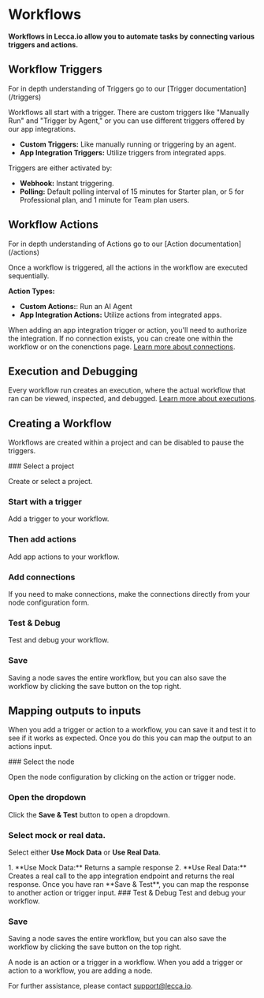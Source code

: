 
# Workflows

**Workflows in Lecca.io allow you to automate tasks by connecting various triggers and actions.**

## Workflow Triggers

<Callout type="info">
  For in depth understanding of Triggers go to our [Trigger
  documentation](/triggers)
</Callout>

Workflows all start with a trigger. There are custom triggers like "Manually Run" and "Trigger by Agent," or you can use different triggers offered by our app integrations.

- **Custom Triggers:** Like manually running or triggering by an agent.
- **App Integration Triggers:** Utilize triggers from integrated apps.

Triggers are either activated by:

- **Webhook:** Instant triggering.
- **Polling:** Default polling interval of 15 minutes for Starter plan, or 5 for Professional plan, and 1 minute for Team plan users.

## Workflow Actions

<Callout type="info">
  For in depth understanding of Actions go to our [Action
  documentation](/actions)
</Callout>

Once a workflow is triggered, all the actions in the workflow are executed sequentially.

**Action Types:**

- **Custom Actions:**: Run an AI Agent
- **App Integration Actions:** Utilize actions from integrated apps.

When adding an app integration trigger or action, you'll need to authorize the integration. If no connection exists, you can create one within the workflow or on the conenctions page. [Learn more about connections](/connections).

## Execution and Debugging

Every workflow run creates an execution, where the actual workflow that ran can be viewed, inspected, and debugged. [Learn more about executions](/executions).

## Creating a Workflow

Workflows are created within a project and can be disabled to pause the triggers.

<Steps>
### Select a project
 
Create or select a project.
 
### Start with a trigger
 
Add a trigger to your workflow.
 
### Then add actions
 
Add app actions to your workflow.
 
### Add connections 
 
If you need to make connections, make the connections directly from your node configuration form.
 
### Test & Debug
 
Test and debug your workflow.

### Save

Saving a node saves the entire workflow, but you can also save the workflow by clicking the save button on the top right.

</Steps>

## Mapping outputs to inputs

When you add a trigger or action to a workflow, you can save it and test it to see if it works as expected. Once you do this you can map the output to an actions input.

<Steps>
### Select the node
 
Open the node configuration by clicking on the action or trigger node.
 
### Open the dropdown
 
Click the **Save & Test** button to open a dropdown.
 
### Select mock or real data.
 
Select either **Use Mock Data** or **Use Real Data**.

<Callout type="info">
  1. **Use Mock Data:** Returns a sample response 2. **Use Real Data:** Creates
  a real call to the app integration endpoint and returns the real response.
</Callout>
<Callout type="info">
  Once you have ran **Save & Test**, you can map the response to another action
  or trigger input.
</Callout>
### Test & Debug Test and debug your workflow.

### Save

Saving a node saves the entire workflow, but you can also save the workflow by clicking the save button on the top right.

</Steps>

<Callout>
  A node is an action or a trigger in a workflow. When you add a trigger or
  action to a workflow, you are adding a node.
</Callout>

For further assistance, please contact [support@lecca.io](mailto:support@lecca.io).
